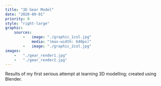 ```yaml
---
title: "3D Gear Model"
date: "2020-09-01"
priority: 0
style: "right-large"
graphic:
    sources:
        -   image: "./graphic_1col.jpg"
            media: "(max-width: 640px)"
        -   image: "./graphic_2col.jpg"
images:
    -   "./gear_render1.jpg"
    -   "./gear_render2.jpg"
---
```




Results of my first serious attempt at learning 3D modelling; created using Blender.

<Gallery>
    <GalleryItem
        title   = "Gear Render 1 of 2"
        image   = { gear_render1_full }
        dzi     = "/dzi-data/gear_render1.dzi">
        <Img fluid={ props.images["gear_render1.jpg"] } />
    </GalleryItem>
    <GalleryItem
        title   = "Gear Render 2 of 2 fsdfkl;sddfs asdf asdfdfsdffasd f sfasdfwdsjk"
        image   = { gear_render2_full }
        dzi     = "/dzi-data/gear_render2.dzi">
        <Img fluid={ props.images["gear_render2.jpg"] } />
    </GalleryItem>
</Gallery>